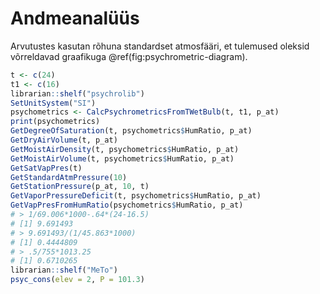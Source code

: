# Andmeanalüüs

Arvutustes kasutan rõhuna standardset atmosfääri, et tulemused oleksid võrreldavad graafikuga \@ref(fig:psychrometric-diagram).

```r
t <- c(24)
t1 <- c(16)
librarian::shelf("psychrolib")
SetUnitSystem("SI")
psychometrics <- CalcPsychrometricsFromTWetBulb(t, t1, p_at)
print(psychometrics)
GetDegreeOfSaturation(t, psychometrics$HumRatio, p_at)
GetDryAirVolume(t, p_at)
GetMoistAirDensity(t, psychometrics$HumRatio, p_at)
GetMoistAirVolume(t, psychometrics$HumRatio, p_at)
GetSatVapPres(t)
GetStandardAtmPressure(10)
GetStationPressure(p_at, 10, t)
GetVaporPressureDeficit(t, psychometrics$HumRatio, p_at)
GetVapPresFromHumRatio(psychometrics$HumRatio, p_at)
# > 1/69.006*1000-.64*(24-16.5)
# [1] 9.691493
# > 9.691493/(1/45.863*1000)
# [1] 0.4444809
# > .5/755*1013.25
# [1] 0.6710265
librarian::shelf("MeTo")
psyc_cons(elev = 2, P = 101.3)
```

